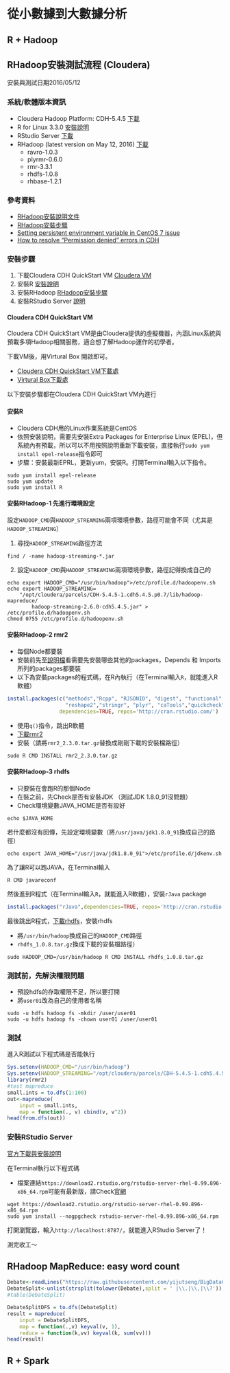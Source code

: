 # 從小數據到大數據分析 {#big}

## R + Hadoop

## RHadoop安裝測試流程 (Cloudera)
安裝與測試日期2016/05/12

### 系統/軟體版本資訊
- Cloudera Hadoop Platform: CDH-5.4.5 [下載](http://www.cloudera.com/downloads/cdh/5-4-5.html){target="_blank"}
- R for Linux 3.3.0 [安裝說明](https://cran.rstudio.com/bin/linux/redhat/README){target="_blank"}
- RStudio Server [下載](https://www.rstudio.com/products/rstudio/download-server/){target="_blank"}
- RHadoop (latest version on May 12, 2016) [下載](https://github.com/RevolutionAnalytics/RHadoop/wiki/Downloads){target="_blank"}
    - ravro-1.0.3
    - plyrmr-0.6.0
    - rmr-3.3.1
    - rhdfs-1.0.8
    - rhbase-1.2.1


### 參考資料
- [RHadoop安裝說明文件](https://github.com/RevolutionAnalytics/RHadoop/wiki/Installing-RHadoop-on-RHEL){target="_blank"}
- [RHadoop安裝步驟](https://bigdatastudy.hackpad.com/ep/pad/static/IADMBeqF0vV){target="_blank"}
- [Setting persistent environment variable in CentOS 7 issue](http://unix.stackexchange.com/questions/271514/setting-persistent-environment-variable-in-centos-7-issue){target="_blank"}
- [How to resolve "Permission denied" errors in CDH](https://community.cloudera.com/t5/CDH-Manual-Installation/How-to-resolve-quot-Permission-denied-quot-errors-in-CDH/ta-p/36141){target="_blank"}

### 安裝步驟
1. 下載Cloudera CDH QuickStart VM [Cloudera VM](http://www.cloudera.com/developers/get-started-with-hadoop-tutorial.html){target="_blank"}
2. 安裝R [安裝說明](https://cran.rstudio.com/bin/linux/redhat/README){target="_blank"}
3. 安裝RHadoop [RHadoop安裝步驟](https://bigdatastudy.hackpad.com/ep/pad/static/IADMBeqF0vV){target="_blank"}
4. 安裝RStudio Server [說明](https://www.rstudio.com/products/rstudio/download-server/){target="_blank"}

#### Cloudera CDH QuickStart VM
Cloudera CDH QuickStart VM是由Cloudera提供的虛擬機器，內涵Linux系統與預載多項Hadoop相關服務，適合想了解Hadoop運作的初學者。

下載VM後，用Virtural Box 開啟即可。

- [Cloudera CDH QuickStart VM下載處](http://www.cloudera.com/developers/get-started-with-hadoop-tutorial.html){target="_blank"}
- [Virtural Box下載處](https://www.virtualbox.org/){target="_blank"}

以下安裝步驟都在Cloudera CDH QuickStart VM內進行

#### 安裝R
- Cloudera CDH用的Linux作業系統是CentOS
- 依照安裝說明，需要先安裝Extra
Packages for Enterprise Linux (EPEL)，但系統內有預載，所以可以不用按照說明重新下載安裝，直接執行`sudo yum install epel-release`指令即可
- 步驟：安裝最新EPRL，更新yum，安裝R。打開Terminal輸入以下指令。

```
sudo yum install epel-release
sudo yum update
sudo yum install R
```

#### 安裝RHadoop-1 先進行環境設定
設定`HADOOP_CMD`與`HADOOP_STREAMING`兩項環境參數，路徑可能會不同（尤其是`HADOOP_STREAMING`）

1. 尋找`HADOOP_STREAMING`路徑方法
```
find / -name hadoop-streaming-*.jar
```

2. 設定`HADOOP_CMD`與`HADOOP_STREAMING`兩項環境參數，路徑記得換成自己的
```
echo export HADOOP_CMD="/usr/bin/hadoop">/etc/profile.d/hadoopenv.sh
echo export HADOOP_STREAMING=
    "/opt/cloudera/parcels/CDH-5.4.5-1.cdh5.4.5.p0.7/lib/hadoop-mapreduce/
        hadoop-streaming-2.6.0-cdh5.4.5.jar" > /etc/profile.d/hadoopenv.sh
chmod 0755 /etc/profile.d/hadoopenv.sh
```

#### 安裝RHadoop-2 rmr2
- 每個Node都要裝
- 安裝前先至[說明檔](https://github.com/RevolutionAnalytics/rmr2/blob/master/pkg/DESCRIPTION){target="_blank"}看需要先安裝哪些其他的packages，Depends 和 Imports 所列的packages都要裝
- 以下為安裝packages的程式碼，在R內執行（在Terminal輸入`R`，就能進入R軟體）
```r
install.packages(c("methods","Rcpp", "RJSONIO", "digest", "functional", 
                   "reshape2","stringr", "plyr", "caTools","quickcheck","testthat"), 
                 dependencies=TRUE, repos='http://cran.rstudio.com/')
```

- 使用`q()`指令，跳出R軟體
- [下載rmr2](https://github.com/RevolutionAnalytics/RHadoop/wiki/Downloads){target="_blank"}
- 安裝（請將`rmr2_2.3.0.tar.gz`替換成剛剛下載的安裝檔路徑）

```
sudo R CMD INSTALL rmr2_2.3.0.tar.gz
```

#### 安裝RHadoop-3 rhdfs
- 只要裝在會跑R的那個Node
- 在裝之前，先Check是否有安裝JDK （測試JDK 1.8.0_91沒問題）
- Check環境變數JAVA_HOME是否有設好

```
echo $JAVA_HOME
```

若什麼都沒有回傳，先設定環境變數（將`/usr/java/jdk1.8.0_91`換成自己的路徑）

```
echo export JAVA_HOME="/usr/java/jdk1.8.0_91">/etc/profile.d/jdkenv.sh
```

為了讓R可以跑JAVA，在Terminal輸入

```
R CMD javareconf
```

然後進到R程式（在Terminal輸入`R`，就能進入R軟體），安裝`rJava` package
```r
install.packages("rJava",dependencies=TRUE, repos='http://cran.rstudio.com/'){target="_blank"}
```

最後跳出R程式，[下載rhdfs](https://github.com/RevolutionAnalytics/RHadoop/wiki/Downloads){target="_blank"}，安裝rhdfs

- 將`/usr/bin/hadoop`換成自己的`HADOOP_CMD`路徑
- `rhdfs_1.0.8.tar.gz`換成下載的安裝檔路徑）

```
sudo HADOOP_CMD=/usr/bin/hadoop R CMD INSTALL rhdfs_1.0.8.tar.gz
```

### 測試前，先解決權限問題
- 預設hdfs的存取權限不足，所以要打開
- 將`user01`改為自己的使用者名稱

```
sudo -u hdfs hadoop fs -mkdir /user/user01
sudo -u hdfs hadoop fs -chown user01 /user/user01
```

### 測試
進入R測試以下程式碼是否能執行
```r
Sys.setenv(HADOOP_CMD="/usr/bin/hadoop")
Sys.setenv(HADOOP_STREAMING="/opt/cloudera/parcels/CDH-5.4.5-1.cdh5.4.5.p0.7/lib/hadoop-mapreduce/hadoop-streaming-2.6.0-cdh5.4.5.jar")
library(rmr2)
#test mapreduce
small.ints = to.dfs(1:100)
out<-mapreduce(
    input = small.ints, 
    map = function(., v) cbind(v, v^2))
head(from.dfs(out))
```

### 安裝RStudio Server
[官方下載與安裝說明](https://www.rstudio.com/products/rstudio/download-server/){target="_blank"}

在Terminal執行以下程式碼

- 檔案連結`https://download2.rstudio.org/rstudio-server-rhel-0.99.896-x86_64.rpm`可能有最新版，請Check[官網](https://www.rstudio.com/products/rstudio/download-server/){target="_blank"}

```
wget https://download2.rstudio.org/rstudio-server-rhel-0.99.896-x86_64.rpm
sudo yum install --nogpgcheck rstudio-server-rhel-0.99.896-x86_64.rpm

```

打開瀏覽器，輸入`http://localhost:8787/`，就能進入RStudio Server了！

測完收工～

## RHadoop MapReduce: easy word count
```r
Debate<-readLines("https://raw.githubusercontent.com/yijutseng/BigDataCGUIM/master/RepDebateMiami.txt")
DebateSplit<-unlist(strsplit(tolower(Debate),split = ' |\\.|\\,|\\?'))
#table(DebateSplit)
```

```r
DebateSplitDFS = to.dfs(DebateSplit)
result = mapreduce(
    input = DebateSplitDFS,
    map = function(.,v) keyval(v, 1),
    reduce = function(k,vv) keyval(k, sum(vv)))
head(result)
```

## R + Spark
